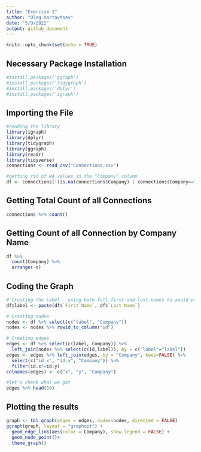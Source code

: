 ```yaml
---
title: "Exercise 1"
author: "Oleg Kartavtsev"
date: "5/9/2022"
output: github_document
---
```


```r
knitr::opts_chunk$set(echo = TRUE)
```

## Necessary Package Installation
```r
#install.packages('ggraph')
#install.packages('tidygraph')
#install.packages('dplyr')
#install.packages('igraph')
```

## Importing the File
```r
#reading the library 
library(igraph)
library(dplyr)
library(tidygraph)
library(ggraph)
library(readr)
library(tidyverse)
connections <- read_csv("Connections.csv")

#getting rid of NA values in the "Company" column
df <- connections[!(is.na(connections$Company) | connections$Company==""), ]
```

## Getting Total Count of all Connections
```r
connections %>% count()
```

## Getting Count of all Connection by Company Name
```r
df %>% 
  count(Company) %>% 
  arrange(-n)
```

## Coding the Graph
```r
# Creating the label - using both full first and last names to avoid potential duplicates
df$label <- paste(df$`First Name`, df$`Last Name`)

# Creating nodes
nodes <- df %>% select(c("label", "Company"))
nodes <- nodes %>% rowid_to_column("id")

# Creating edges
edges <- df %>% select(c(label, Company)) %>% 
  left_join(nodes %>% select(c(id,label)), by = c("label"="label"))
edges <- edges %>% left_join(edges, by = "Company", keep=FALSE) %>% 
  select(c("id.x", "id.y", "Company")) %>% 
  filter(id.x!=id.y)
colnames(edges) <- c("x", "y", "Company")

#let's check what we got
edges %>% head(10)
```




## Plotting the results
```r
graph <- tbl_graph(edges = edges, nodes=nodes, directed = FALSE)
ggraph(graph, layout = "graphopt") + 
  geom_edge_link(aes(color = Company), show.legend = FALSE) + 
  geom_node_point()+
  theme_graph()
```